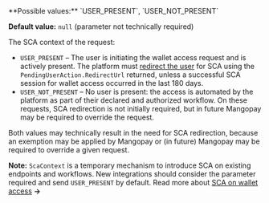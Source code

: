 <ParamField query="ScaContext" type="string" required>
**Possible values:** `USER_PRESENT`, `USER_NOT_PRESENT`

**Default value:** `null` (parameter not technically required)

The SCA context of the request:
- `USER_PRESENT` – The user is initiating the wallet access request and is actively present. The platform must [redirect the user](/guides/sca/session) for SCA using the `PendingUserAction.RedirectUrl` returned, unless a successful SCA session for wallet access occurred in the last 180 days.
- `USER_NOT_PRESENT` – No user is present: the access is automated by the platform as part of their declared and authorized workflow. On these requests, SCA redirection is not initially required, but in future Mangopay may be required to override the request.

Both values may technically result in the need for SCA redirection, because an exemption may be applied by Mangopay or (in future) Mangopay may be required to override a given request.

**Note:** `ScaContext` is a temporary mechanism to introduce SCA on existing endpoints and workflows. New integrations should consider the parameter required and send `USER_PRESENT` by default. Read more about [SCA on wallet access](/guides/sca/wallets) **&rarr;**
</ParamField>
